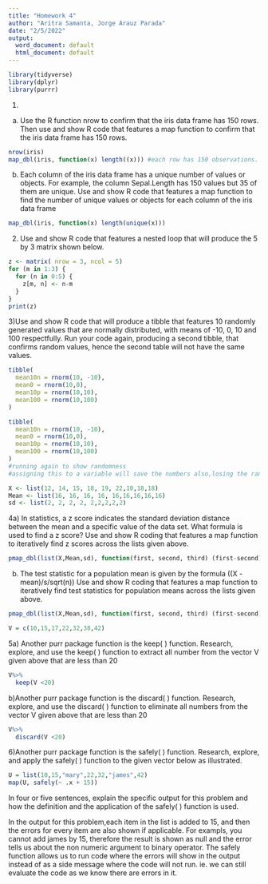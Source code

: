 ```yaml
---
title: "Homework 4"
author: "Aritra Samanta, Jorge Arauz Parada"
date: "2/5/2022"
output:
  word_document: default
  html_document: default
---
```

```r
library(tidyverse)
library(dplyr)
library(purrr)
```
1)
a) Use the R function nrow to confirm that the iris data frame has 150 rows. Then use and show R code that 
features a map function to confirm that the iris data frame has 150 rows.
```r
nrow(iris)
map_dbl(iris, function(x) length((x))) #each row has 150 observations.
```

b) Each column of the iris data frame has a unique number of values or objects. For example, the column 
Sepal.Length has 150 values but 35 of them are unique. Use and show R code that features a map function to 
find the number of unique values or objects for each column of the iris data frame
```r
map_dbl(iris, function(x) length(unique(x)))
```

2) Use and show R code that features a nested loop that will produce the  5 by 3 matrix shown below.
```r
z <- matrix( nrow = 3, ncol = 5)
for (m in 1:3) {
  for (n in 0:5) {
    z[m, n] <- n-m
  }
}
print(z)
```
3)Use and show R code that will produce a tibble that features 10 randomly generated values that are normally 
distributed, with means of -10, 0, 10 and 100 respectfully.  Run your code again, producing a second tibble, 
that confirms random values, hence the second table will not have the same values.
```r
tibble(
  mean10n = rnorm(10, -10),
  mean0 = rnorm(10,0),
  mean10p = rnorm(10,10),
  mean100 = rnorm(10,100)
)


```

```r
tibble(
  mean10n = rnorm(10, -10),
  mean0 = rnorm(10,0),
  mean10p = rnorm(10,10),
  mean100 = rnorm(10,100)
)
#running again to show randomness
#assigning this to a variable will save the numbers also,losing the randomness.
```

```r
X <- list(12, 14, 15, 18, 19, 22,10,18,18)
Mean <- list(16, 16, 16, 16, 16,16,16,16,16)
sd <- list(2, 2, 2, 2, 2,2,2,2,2)
```
4a) In statistics, a z score indicates the standard deviation distance between the mean and a specific value of 
the data set. What formula is used to find a z score? Use and show R coding that features a map function to 
iteratively find z scores across the lists given above.
```r
pmap_dbl(list(X,Mean,sd), function(first, second, third) (first-second)/third)
```
b) The test statistic for a population mean is given by the formula ((X - mean)/s/sqrt(n)) Use and show R coding 
that features a map function to iteratively find test statistics for population means across the lists given above.
```r
pmap_dbl(list(X,Mean,sd), function(first, second, third) (first-second)/(third/sqrt(9))) 
```

```r
V = c(10,15,17,22,32,38,42)
```
5a)  Another purr package function is the keep( ) function. Research, explore, and use the keep( ) function to 
extract all number from the vector V given above that are less than 20
```r
V%>%
  keep(V <20)
```
b)Another purr package function is the discard( ) function. Research, explore, and use the discard( ) function 
to eliminate all numbers from the vector V given above that are less than 20
```r
V%>%
  discard(V <20)
```
6)Another purr package function is the safely( ) function. Research, explore, and apply the safely( ) function  to the given vector below as illustrated.
```r
U = list(10,15,"mary",22,32,"james",42)
map(U, safely(~ .x + 15))
```
In four or five sentences, explain the specific output for this problem and how the definition and the 
application of the safely( ) function is used.

In the output for this problem,each item in the list is added to 15, and then the errors for every item are also shown if applicable. For exampls, you cannot add james by 15, therefore the result is shown as null and the error tells us about the non numeric argument to binary operator. The safely function allows us to run code where the errors will show in the output instead of as a side message where the code will not run. ie. we can still evaluate the code as we know there are errors in it.
